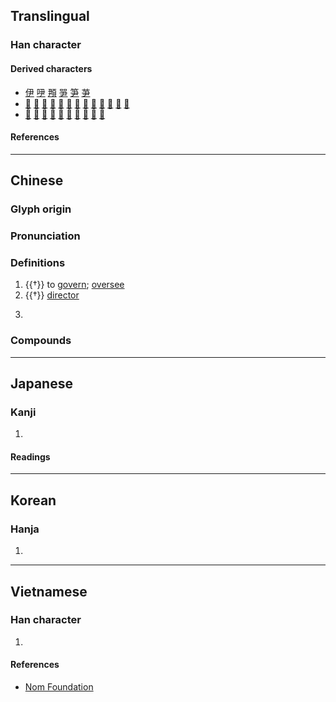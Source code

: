 {{character info}}
==Translingual==

===Han character===
{{Han char|rn=4|rad=丿|as=03|sn=4|four=17507|canj=SK,XSK|ids=⿻コ𠂇}}

====Derived characters====
* [[伊]] [[吚]] [[䪳]] [[㖐]] [[笋]] [[芛]]
* [[𡰧]] [[𡛂]] [[𣲫]] [[𡱉]] [[𤣹]] [[𧉅]] [[𨊼]] [[𨥠]] [[𩉥]] [[𩨫]] [[𨳬]] [[𪱛]] [[𢁨]]
* [[𫥃]] [[𭐵]] [[𫵗]] [[𭥞]] [[𭨭]] [[𭮅]] [[𭴏]] [[𭾥]] [[𬥒]] [[𬳪]]

====References====
{{Han ref|kx=0299.270|dkj=07631|dj=0595.090|hdz=20964.010|uh=5C39}}

----

==Chinese==
{{zh-forms|alt=𢁨,𪱛}}

===Glyph origin===
{{Han etym}}

===Pronunciation===
{{zh-pron
|m=yǐn
|c=wan5
|c-t=vun4
|h=pfs=yún;gd=yun1
|md=ṳ̄ng
|mn=qz,tw,xm:ún/zz:ín
|mn-t=ng2/eng2/êng2/ing2
|mn-t_note=ng2 - Chaozhou; eng2 - Shantou, Raoping; êng2 - Jieyang; ing2 - Chaoyang, Puning, Huilai
|w=
|mc=y
|oc=y
|cat=v,n,pn
}}

===Definitions===
{{zh-hanzi}}

# {{†}} to [[govern]]; [[oversee]]
# {{†}} [[director]]
# {{surname|zh}}
#: {{zh-x|^尹 ^志-平|'''Yin''' Zhiping {{gloss|famous Jin and Yuan Dynasty Taoist philosopher}}}}

===Compounds===
{{zh-der|尹文子|尹邢避面|京兆尹|府尹|京尹|師尹|令尹|奄尹|尹霍夫池|版尹|縣尹|關尹|詹尹|箴尹|尹集|尹吉甫}}

----

==Japanese==

===Kanji===
{{ja-kanji|grade=|rs=丿03}}

# {{rfdef|ja|sort=丿03}}

====Readings====
{{ja-readings
|on=いん<ゐん
|kun=おさ-, ただ-す
|nanori=い, おさむ, ただ, ただし, のぶ, まこと, まさ
}}

----

==Korean==

===Hanja===
{{ko-hanja|성|윤}}

# {{surname|ko}}

----

==Vietnamese==

===Han character===
{{vi-readings|rs=丿03|reading=[[doãn]], [[duẫn]]}}

# {{rfdef|vi|sort=丿03}}

====References====
* [http://nomfoundation.org/common/nom_details.php?codepoint=5c39&img=1 Nom Foundation]

{{cln|vi|Han tu}}